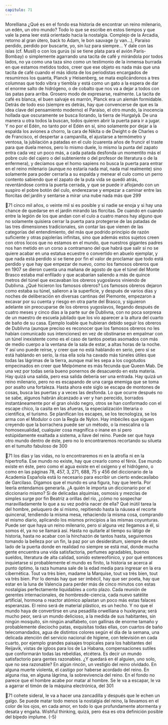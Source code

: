 ```yaml
---
capitulo: 71
---
```


Morelliana
¿Qué es en el fondo esa historia de encontrar un reino milenario, un edén, un
otro mundo? Todo lo que se escribe en estos tiempos y que vale la pena leer está
orientado hacia la nostalgia. Complejo de la Arcadia, retorno al gran útero, back
to Adam, le bon sauvage (y van...), Paraíso perdido, perdido por buscarte, yo, sin luz
para siempre... Y dale con las islas (cf. Musil) o con los gurús (si se tiene plata para
el avión París-Bombay) o simplemente agarrando una tacita de café y mirándola
por todos lados, no ya como una taza sino como un testimonio de la inmensa
burrada en que estamos metidos todos, creer que ese objeto es nada más que una
tacita de café cuando el más idiota de los periodistas encargados de resumirnos
los quanta, Planck y Heisenberg, se mata explicándonos a tres columnas que
todo vibra y tiembla y está como un gato a la espera de dar el enorme salto de
hidrógeno, o de cobalto que nos va a dejar a todos con las patas para arriba.
Grosero modo de expresarse, realmente.
La tacita de café es blanca, el buen salvaje es marrón, Planck era un alemán
formidable. Detrás de todo eso (siempre es detrás, hay que convencerse de que es
la idea clave del pensamiento moderno) el Paraíso, el otro mundo, la inocencia
hollada que oscuramente se busca llorando, la tierra de Hurgalyâ. De una
manera u otra todos la buscan, todos quieren abrir la puerta para ir a jugar. Y no
por el Edén, no tanto por el Edén en sí, sino solamente por dejar a la espalda los
aviones a chorro, la cara de Nikita o de Dwight o de Charles o de Francisco, el
despertar a campanilla, el ajustarse a termómetro y ventosa, la jubilación a
patadas en el culo (cuarenta años de fruncir el traste para que duela menos, pero
lo mismo duele, lo mismo la punta del zapato entra cada vez un poco más, a
cada patada desfonda un momentito más el pobre culo del cajero o del
subteniente o del profesor de literatura o de la enfermera), y decíamos que el
homo sapiens no busca la puerta para entrar en el reino milenario (aunque no
estaría nada mal, nada mal realmente) sino solamente para poder cerrarla a su
espalda y menear el culo como un perro contento sabiendo que el zapato de la
puta vida se quedó atrás, reventándose contra la puerta cerrada, y que se puede
ir aflojando con un suspiro el pobre botón del culo, enderezarse y empezar a
caminar entre las florcitas del jardín y sentarse a mirar una nube nada más que
299

71
cinco mil años, o veinte mil si es posible y si nadie se enoja y si hay una chance
de quedarse en el jardín mirando las florcitas.
De cuando en cuando entre la legión de los que andan con el culo a cuatro
manos hay alguno que no solamente quisiera cerrar la puerta para protegerse de
las patadas de las tres dimensiones tradicionales, sin contar las que vienen de las
categorías del entendimiento, del más que podrido principio de razón suficiente
y otras pajolerías infinitas, sino que además estos sujetos creen con otros locos
que no estamos en el mundo, que nuestros gigantes padres nos han metido en un
corso a contramano del que habrá que salir si no se quiere acabar en una estatua
ecuestre o convertido en abuelo ejemplar, y que nada está perdido si se tiene por
fin el valor de proclamar que todo está perdido y que hay que empezar de
nuevo, como los famosos obreros que en 1907 se dieron cuenta una mañana de
agosto de que el túnel del Monte Brasco estaba mal enfilado y que acabarían
saliendo a más de quince metros del túnel que excavaban los obreros yugoslavos
viniendo de Dublivna. ¿Qué hicieron los famosos obreros? Los famosos obreros
dejaron como estaba su túnel, salieron a la superficie, y después de varios días y
noches de deliberación en diversas cantinas del Piemonte, empezaron a excavar
por su cuenta y riesgo en otra parte del Brasco, y siguieron adelante sin
preocuparse de los obreros yugoslavos, llegando después de cuatro meses y
cinco días a la parte sur de Dublivna, con no poca sorpresa de un maestro de
escuela jubilado que los vio aparecer a la altura del cuarto de baño de su casa.
Ejemplo loable que hubieran debido seguir los obreros de Dublivna (aunque
preciso es reconocer que los famosos obreros no les habían comunicado sus
intenciones) en vez de obstinarse en empalmar con un túnel inexistente como es
el caso de tantos poetas asomados con más de medio cuerpo a la ventana de la
sala de estar, a altas horas de la noche.
Y así uno puede reírse, y creer que no está hablando en serio, pero sí se está
hablando en serio, la risa ella sola ha cavado más túneles útiles que todas las
lágrimas de la tierra, aunque mal les sepa a los cogotudos empecinados en creer
que Melpómene es más fecunda que Queen Mab. De una vez por todas sería
bueno ponernos de desacuerdo en esta materia. Hay quizá una salida, pero esa
salida debería ser una entrada. Hay quizá un reino milenario, pero no es
escapando de una carga enemiga que se toma por asalto una fortaleza. Hasta
ahora este siglo se escapa de montones de cosas, busca las puertas y a veces las
desfonda. Lo que ocurre después no se sabe, algunos habrán alcanzado a ver y
han perecido, borrados instantáneamente por el gran olvido negro, otros se han
conformado con el escape chico, la casita en las afueras, la especialización
literaria o científica, el turismo. Se planifican los escapes, se los tecnologiza, se los
arma con el Modulor o con la Regla de Nylon. Hay imbéciles que siguen
creyendo que la borrachera puede ser un método, o la mescalina o la
homosexualidad, cualquier cosa magnífica o inane en sí pero estúpidamente
exaltada a sistema, a llave del reino. Puede ser que haya otro mundo dentro de
éste, pero no lo encontraremos recortando su silueta en el tumulto fabuloso de
300

71
los días y las vidas, no lo encontraremos ni en la atrofia ni en la hipertrofia. Ese
mundo no existe, hay que crearlo como el fénix. Ese mundo existe en éste, pero
como el agua existe en el oxígeno y el hidrógeno, o como en las páginas 78, 457,
3, 271, 688, 75 y 456 del diccionario de la Academia Española está lo necesario
para escribir un cierto endecasílabo de Garcilaso. Digamos que el mundo es una
figura, hay que leerla. Por leerla entendamos generarla. ¿A quién le importa un
diccionario por el diccionario mismo? Si de delicadas alquimias, osmosis y
mezclas de simples surge por fin Beatriz a orillas del río, ¿cómo no sospechar
maravilladamente lo que a su vez podría nacer de ella? Qué inútil tarea la del
hombre, peluquero de sí mismo, repitiendo hasta la náusea el recorte quincenal,
tendiendo la misma mesa, rehaciendo la misma cosa, comprando el mismo
diario, aplicando los mismos principios a las mismas coyunturas. Puede ser que
haya un reino milenario, pero si alguna vez llegamos a él, si somos él, ya no se
llamará así. Hasta no quitarle al tiempo su látigo de historia, hasta no acabar con
la hinchazón de tantos hasta, seguiremos tomando la belleza por un fin, la paz
por un desiderátum, siempre de este lado de la puerta donde en realidad no
siempre se está mal, donde mucha gente encuentra una vida satisfactoria,
perfumes agradables, buenos sueldos, literatura de alta calidad, sonido
estereofónico, y por qué entonces inquietarse si probablemente el mundo es
finito, la historia se acerca al punto óptimo, la raza humana sale de la edad media
para ingresar en la era cibernética. Tout va très bien, madame la Marquise, tout
va très bien, tout va très bien.
Por lo demás hay que ser imbécil, hay que ser poeta, hay que estar en la luna
de Valencia para perder más de cinco minutos con estas nostalgias perfectamente
liquidables a corto plazo. Cada reunión de gerentes internacionales, de hombresde-ciencia, cada nuevo satélite artificial, hormona o reactor atómico aplastan un
poco más estas falaces esperanzas. El reino será de material plástico, es un hecho.
Y no que el mundo haya de convertirse en una pesadilla orwelliana o huxleyana;
será mucho peor, será un mundo delicioso, a la medida de sus habitantes, sin
ningún mosquito, sin ningún analfabeto, con gallinas de enorme tamaño y
probablemente dieciocho patas, exquisitas todas ellas, con cuartos de baño
telecomandados, agua de distintos colores según el día de la semana, una
delicada atención del servicio nacional de higiene,
con televisión en cada cuarto, por ejemplo grandes paisajes tropicales para los
habitantes del Reijavik, vistas de igloos para los de La Habana, compensaciones
sutiles que conformarán todas las rebeldías,
etcétera.
Es decir un mundo satisfactorio para gentes razonables. ¿Y quedará en él
alguien, uno solo, que no sea razonable?
En algún rincón, un vestigio del reino olvidado. En alguna muerte violenta, el
castigo por haberse acordado del reino. En alguna risa, en alguna lágrima, la
sobrevivencia del reino. En el fondo no parece que el hombre acabe por matar al
hombre. Se le va a escapar, le va a agarrar el timón de la máquina electrónica, del
301

71
cohete sideral, le va a hacer una zancadilla y después que le echen un galgo. Se
puede matar todo menos la nostalgia del reino, la llevamos en el color de los
ojos, en cada amor, en todo lo que profundamente atormenta y desata y engaña.
Wishful thinking, quizá, pero ésa es otra definición posible del bípedo implume.
(-5)
